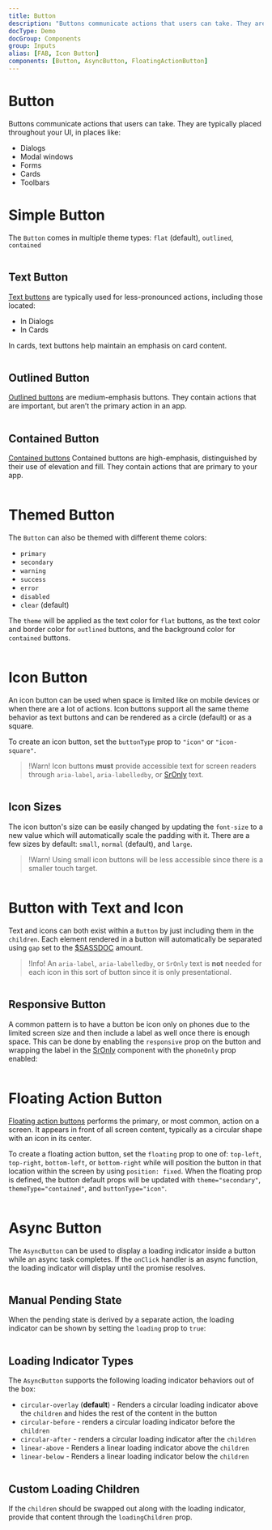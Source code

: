 ```yaml
---
title: Button
description: "Buttons communicate actions that users can take. They are typically placed throughout your UI, in places like: Dialogs, Modal windows, Forms, Cards, Toolbars, etc"
docType: Demo
docGroup: Components
group: Inputs
alias: [FAB, Icon Button]
components: [Button, AsyncButton, FloatingActionButton]
---
```


# Button

Buttons communicate actions that users can take. They are typically placed throughout your UI, in places like:

- Dialogs
- Modal windows
- Forms
- Cards
- Toolbars

# Simple Button

The `Button` comes in multiple theme types: `flat` (default), `outlined`, `contained`

```demo source="./SimpleButton.tsx"

```

## Text Button

[Text buttons](https://m2.material.io/components/buttons#text-button) are typically used for less-pronounced actions, including those located:

- In Dialogs
- In Cards

In cards, text buttons help maintain an emphasis on card content.

```demo source="./TextButton.tsx"

```

## Outlined Button

[Outlined buttons](https://m2.material.io/components/buttons#outlined-button) are medium-emphasis buttons. They contain actions that are important, but aren’t the primary action in an app.

```demo source="./OutlinedButton.tsx"

```

## Contained Button

[Contained buttons](https://m2.material.io/components/buttons#contained-button) Contained buttons are high-emphasis, distinguished by their use of elevation and fill. They contain actions that are primary to your app.

```demo source="./ContainedButton.tsx"

```

# Themed Button

The `Button` can also be themed with different theme colors:

- `primary`
- `secondary`
- `warning`
- `success`
- `error`
- `disabled`
- `clear` (default)

The `theme` will be applied as the text color for `flat` buttons, as the text color and border color
for `outlined` buttons, and the background color for `contained` buttons.

```demo source="./ThemedButton.tsx"

```

# Icon Button

An icon button can be used when space is limited like on mobile devices or when
there are a lot of actions. Icon buttons support all the same theme behavior as
text buttons and can be rendered as a circle (default) or as a square.

To create an icon button, set the `buttonType` prop to `"icon"` or `"icon-square"`.

> !Warn! Icon buttons **must** provide accessible text for screen readers through `aria-label`, `aria-labelledby`, or [SrOnly](/components/sr-only) text.

```demo source="./IconButton.tsx"

```

## Icon Sizes

The icon button's size can be easily changed by updating the `font-size` to a
new value which will automatically scale the padding with it. There are a few
sizes by default: `small`, `normal` (default), and `large`.

> !Warn! Using small icon buttons will be less accessible since there is a
> smaller touch target.

```demo source="./IconButtonSizes.tsx"

```

# Button with Text and Icon

Text and icons can both exist within a `Button` by just including them in the `children`. Each element
rendered in a button will automatically be separated using `gap` set to the [$SASSDOC](icon-spacing) amount.

> !Info! An `aria-label`, `aria-labelledby`, or `SrOnly` text is **not** needed for each icon in this sort of button since it is only presentational.

```demo source="./ButtonWithTextAndIcon.tsx"

```

## Responsive Button

A common pattern is to have a button be icon only on phones due to the limited screen size
and then include a label as well once there is enough space. This can be done by enabling
the `responsive` prop on the button and wrapping the label in the [SrOnly](/components/sr-only)
component with the `phoneOnly` prop enabled:

```demo source="./ResponsiveButton.tsx"

```

# Floating Action Button

[Floating action buttons](https://m2.material.io/components/buttons-floating-action-button#usage)
performs the primary, or most common, action on a screen. It appears in front
of all screen content, typically as a circular shape with an icon in its
center.

To create a floating action button, set the `floating` prop to one of:
`top-left`, `top-right`, `bottom-left`, or `bottom-right` while will position
the button in that location within the screen by using `position: fixed`. When
the floating prop is defined, the button default props will be updated with
`theme="secondary"`, `themeType="contained"`, and `buttonType="icon"`.

```demo source="./FloatingActionButton.tsx" card phone

```

# Async Button

The `AsyncButton` can be used to display a loading indicator inside a button
while an async task completes. If the `onClick` handler is an async function,
the loading indicator will display until the promise resolves.

```demo source="./AsyncButtonPromise.tsx"

```

## Manual Pending State

When the pending state is derived by a separate action, the loading indicator
can be shown by setting the `loading` prop to `true`:

```demo source="./ManualPendingState.tsx"

```

## Loading Indicator Types

The `AsyncButton` supports the following loading indicator behaviors out of the box:

- `circular-overlay` (**default**) - Renders a circular loading indicator above the
  `children` and hides the rest of the content in the button
- `circular-before` - renders a circular loading indicator before the `children`
- `circular-after` - renders a circular loading indicator after the `children`
- `linear-above` - Renders a linear loading indicator above the `children`
- `linear-below` - Renders a linear loading indicator below the `children`

```demo source="./LoadingIndicatorTypes.tsx"

```

## Custom Loading Children

If the `children` should be swapped out along with the loading indicator,
provide that content through the `loadingChildren` prop.

```demo source="./CustomLoadingChildren.tsx"

```
